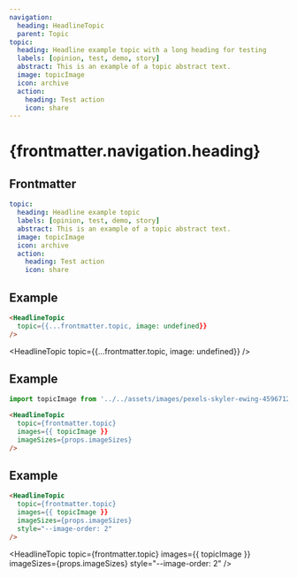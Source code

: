 ```yaml
---
navigation:
  heading: HeadlineTopic
  parent: Topic
topic:
  heading: Headline example topic with a long heading for testing
  labels: [opinion, test, demo, story]
  abstract: This is an example of a topic abstract text.
  image: topicImage
  icon: archive
  action:
    heading: Test action
    icon: share
---
```


# {frontmatter.navigation.heading}
## Frontmatter
```yaml
topic:
  heading: Headline example topic
  labels: [opinion, test, demo, story]
  abstract: This is an example of a topic abstract text.
  image: topicImage
  icon: archive
  action:
    heading: Test action
    icon: share
```

## Example
```html
<HeadlineTopic
  topic={{...frontmatter.topic, image: undefined}}
/>
```
<HeadlineTopic
  topic={{...frontmatter.topic, image: undefined}}
/>

## Example
```js
import topicImage from '../../assets/images/pexels-skyler-ewing-4596712.jpg'
```
```html
<HeadlineTopic
  topic={frontmatter.topic}
  images={{ topicImage }}
  imageSizes={props.imageSizes}
/>
```
<div class="container-full">
  <HeadlineTopic
    topic={frontmatter.topic}
    images={{ topicImage }}
    imageSizes={props.imageSizes}
  />
</div>

## Example
```html
<HeadlineTopic
  topic={frontmatter.topic}
  images={{ topicImage }}
  imageSizes={props.imageSizes}
  style="--image-order: 2"
/>
```
<HeadlineTopic
  topic={frontmatter.topic}
  images={{ topicImage }}
  imageSizes={props.imageSizes}
  style="--image-order: 2"
/>
